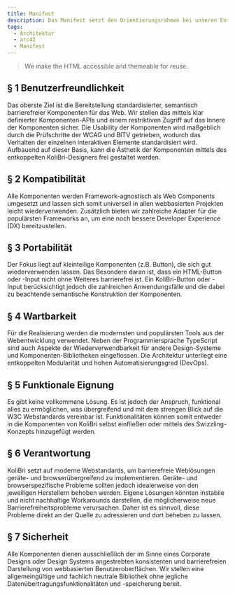 ```yaml
---
title: Manifest
description: Das Manifest setzt den Orientierungsrahmen bei unseren Entscheidungen.
tags:
  - Architektur
  - arc42
  - Manifest
---
```


<div class="manifest">
	<blockquote>We make the HTML accessible and themeable for reuse.</blockquote>
	<h2>§ 1 Benutzerfreundlichkeit</h2>
	<p>
		Das oberste Ziel ist die Bereitstellung standardisierter, semantisch barrierefreier Komponenten für das Web. Wir
		stellen das mittels klar definierter Komponenten-APIs und einem restriktiven Zugriff auf das Innere der Komponenten
		sicher. Die Usability der Komponenten wird maßgeblich durch die Prüfschritte der WCAG und BITV getrieben, wodurch
		das Verhalten der einzelnen interaktiven Elemente standardisiert wird. Aufbauend auf dieser Basis, kann die Ästhetik
		der Komponenten mittels des entkoppelten KoliBri-Designers frei gestaltet werden.
	</p>
	<h2>§ 2 Kompatibilität</h2>
	<p>
		Alle Komponenten werden Framework-agnostisch als Web Components umgesetzt und lassen sich somit universell in allen
		webbasierten Projekten leicht wiederverwenden. Zusätzlich bieten wir zahlreiche Adapter für die populärsten
		Frameworks an, um eine noch bessere Developer Experience (DX) bereitzustellen.
	</p>
	<h2>§ 3 Portabilität</h2>
	<p>
		Der Fokus liegt auf kleinteilige Komponenten (z.B. Button), die sich gut wiederverwenden lassen. Das Besondere daran
		ist, dass ein HTML-Button oder -Input nicht ohne Weiteres barrierefrei ist. Ein KoliBri-Button oder -Input
		berücksichtigt jedoch die zahlreichen Anwendungsfälle und die dabei zu beachtende semantische Konstruktion der
		Komponenten.
	</p>
	<h2>§ 4 Wartbarkeit</h2>
	<p>
		Für die Realisierung werden die modernsten und populärsten Tools aus der Webentwicklung verwendet. Neben der
		Programmiersprache TypeScript sind auch Aspekte der Wiederverwendbarkeit für andere Design-Systeme und
		Komponenten-Bibliotheken eingeflossen. Die Architektur unterliegt eine entkoppelten Modularität und hohen
		Automatisierungsgrad (DevOps).
	</p>
	<h2>§ 5 Funktionale Eignung</h2>
	<p>
		Es gibt keine vollkommene Lösung. Es ist jedoch der Anspruch, funktional alles zu ermöglichen, was übergreifend und
		mit dem strengen Blick auf die W3C Webstandards vereinbar ist. Funktionalitäten können somit entweder in die
		Komponenten von KoliBri selbst einfließen oder mittels des Swizzling-Konzepts hinzugefügt werden.
	</p>
	<h2>§ 6 Verantwortung</h2>
	<p>
		KoliBri setzt auf moderne Webstandards, um barrierefreie Weblösungen geräte- und browserübergreifend zu
		implementieren. Geräte- und browserspezifische Probleme sollten jedoch idealerweise von den jeweiligen Herstellern
		behoben werden. Eigene Lösungen könnten instabile und nicht nachhaltige Workarounds darstellen, die möglicherweise
		neue Barrierefreiheitsprobleme verursachen. Daher ist es sinnvoll, diese Probleme direkt an der Quelle zu
		adressieren und dort beheben zu lassen.
	</p>
	<h2>§ 7 Sicherheit</h2>
	<p>
		Alle Komponenten dienen ausschließlich der im Sinne eines Corporate Designs oder Design Systems angestrebten
		konsistenten und barrierefreien Darstellung von webbasierten Benutzeroberflächen. Wir stellen eine allgemeingültige
		und fachlich neutrale Bibliothek ohne jegliche Datenübertragungsfunktionalitäten und -speicherung bereit.
	</p>
</div>
